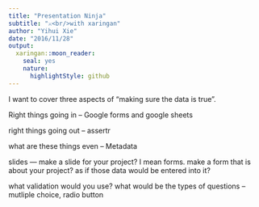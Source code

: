 ```yaml
---
title: "Presentation Ninja"
subtitle: "⚔<br/>with xaringan"
author: "Yihui Xie"
date: "2016/11/28"
output:
  xaringan::moon_reader:
    seal: yes
    nature:
      highlightStyle: github
---
```



I want to cover three aspects of "making sure the data is true".

Right things going in -- Google forms and google sheets

right things going out -- assertr

what are these things even -- Metadata


slides --- make a slide for your project? I mean forms. make a form that is about your project? as if those data would be entered into it?


what validation would you use? what would be the types of questions -- mutliple choice, radio button

